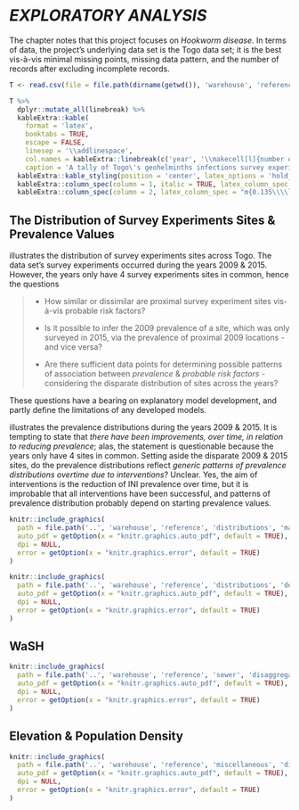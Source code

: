 
# *EXPLORATORY ANALYSIS* \label{chapter:exploration}

The \hyperref[chapter:background]{Background} chapter notes that this project focuses on *Hookworm disease*.  In terms of data, the project's underlying data set is the Togo data set; it is the best vis-&agrave;-vis minimal missing points, missing data pattern, and the number of records after excluding incomplete records.


```r
T <- read.csv(file = file.path(dirname(getwd()), 'warehouse', 'reference', 'frequencies', 'timeFrequencies.csv'))

T %>%
  dplyr::mutate_all(linebreak) %>%
  kableExtra::kable(
    format = 'latex',
    booktabs = TRUE,
    escape = FALSE,
    linesep = '\\addlinespace',
    col.names = kableExtra::linebreak(c('year', '\\makecell[l]{number of \\\\ records}')),
    caption = 'A tally of Togo\'s geohelminths infections survey experiments records.') %>%
  kableExtra::kable_styling(position = 'center', latex_options = 'hold_position', font_size = 7, full_width = FALSE) %>%
  kableExtra::column_spec(column = 1, italic = TRUE, latex_column_spec = "l") %>%
  kableExtra::column_spec(column = 2, latex_column_spec = "m{0.135\\\\linewidth}l", latex_valign = 'm')

```


## The Distribution of Survey Experiments Sites & Prevalence Values

\cref{fig:F0001} illustrates the distribution of survey experiments sites across Togo.  The data set's survey experiments occurred during the years $2009$ & $2015$.  However, the years only have $4$ survey experiments sites in common, hence the questions

\vspace{10pt}

> * How similar or dissimilar are proximal survey experiment sites vis-&agrave;-vis probable risk factors?
>
> * Is it possible to infer the $2009$ prevalence of a site, which was only surveyed in $2015$, via the prevalence of proximal $2009$ locations - and vice versa?
>
> * Are there sufficient data points for determining possible patterns of association between *prevalence* & *probable risk factors* - considering the disparate distribution of sites across the years?

\vspace{10pt}

These questions have a bearing on explanatory model development, and partly define the limitations of any developed models.

\vspace{10pt}

\cref{fig:F0002} illustrates the prevalence distributions during the years $2009$ & $2015$.  It is tempting to state that *there have been improvements, over time, in relation to reducing prevalence*; alas, the statement is questionable because the years only have $4$ sites in common.  Setting aside the disparate $2009$ & $2015$ sites, do the prevalence distributions reflect *generic patterns of prevalence distributions overtime due to interventions*?    Unclear.  Yes, the aim of interventions is the reduction of INI prevalence over time, but it is improbable that all interventions have been successful, and patterns of prevalence distribution probably depend on starting prevalence values.

\vspace{15pt}

<!--- survey experiments sites
      trim: left bottom right top --->
```r
knitr::include_graphics(
  path = file.path('..', 'warehouse', 'reference', 'distributions', 'mapDistributions.pdf'),
  auto_pdf = getOption(x = "knitr.graphics.auto_pdf", default = TRUE),
  dpi = NULL,
  error = getOption(x = "knitr.graphics.error", default = TRUE)
)
```

\vspace{15pt}

<!--- prevalence --->
```r
knitr::include_graphics(
  path = file.path('..', 'warehouse', 'reference', 'distributions', 'densityDistributions.pdf'),
  auto_pdf = getOption(x = "knitr.graphics.auto_pdf", default = TRUE),
  dpi = NULL,
  error = getOption(x = "knitr.graphics.error", default = TRUE)
)
```


## WaSH

```r
knitr::include_graphics(
  path = file.path('..', 'warehouse', 'reference', 'sewer', 'disaggregateSewerReal.pdf'),
  auto_pdf = getOption(x = "knitr.graphics.auto_pdf", default = TRUE),
  dpi = NULL,
  error = getOption(x = "knitr.graphics.error", default = TRUE)
)
```


## Elevation & Population Density

```r
knitr::include_graphics(
  path = file.path('..', 'warehouse', 'reference', 'miscellaneous', 'disaggregateMiscellaneousReal.pdf'),
  auto_pdf = getOption(x = "knitr.graphics.auto_pdf", default = TRUE),
  dpi = NULL,
  error = getOption(x = "knitr.graphics.error", default = TRUE)
)
```
























